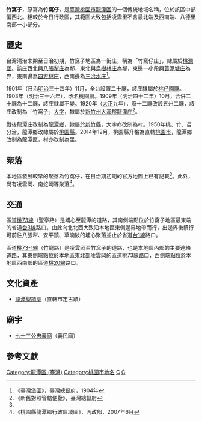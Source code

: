 {{noteTA　
|1 = zh-cn:庄; zh-hk:庄; zh-tw:庄;
}}
'''竹窩子'''，原寫為'''竹窩仔'''，是[[臺灣|臺灣]][[桃園市|桃園市]][[龍潭區_(台灣)|龍潭區]]的一個傳統地域名稱，位於該區中部偏西北。相較於今日行政區，其範圍大致包括凌雲里不含最北端及西南端、八德里南部一小部分。

==歷史==
台灣清治末期至日治初期，竹窩子地區為一街庄，稱為「竹窩仔庄」，隸屬於[[桃澗堡|桃澗堡]]。該庄西北與[[八張犁_(桃園市)|八張犁庄]]為鄰，東北與[[烏樹林_(桃園市)|烏樹林庄]]為鄰，東邊一小段與[[黃泥塘庄|黃泥塘庄]]為界，東南邊為[[四方林庄|四方林庄]]，西南邊為[[三洽水庄|三洽水庄]]<ref name="臺灣堡圖">《臺灣堡圖》，臺灣總督府，1904年</ref>。

1901年（日治[[明治|明治]]三十四年）11月，全台設置二十廳，該庄隸屬於[[桃仔園廳|桃仔園廳]]。1903年（明治三十六年），改名桃園廳。1909年（明治四十二年）10月，合併二十廳為十二廳，該庄隸屬不變。1920年（[[大正|大正]]九年），廢十二廳改設五州二廳，該庄改制為「竹窩子」[[大字|大字]]，隸屬於[[新竹州|新竹州]][[大溪郡|大溪郡]][[龍潭庄|龍潭庄]]<ref>《新舊對照管轄便覽》，臺灣總督府</ref>。

戰後龍潭庄改制為[[龍潭區_(桃園市)|龍潭鄉]]，隸屬於[[新竹縣|新竹縣]]，大字亦改制為村。1950年桃、竹、苗分治，龍潭鄉改隸屬於[[桃園縣|桃園縣]]。2014年12月，桃園縣升格為直轄[[桃園市|桃園市]]，龍潭鄉改制為龍潭區，村亦改制為里。

==聚落==
本地區發展較早的聚落為竹窩仔，在日治期初期的官方地圖上已有記載<ref name="臺灣堡圖"/>。此外，尚有凌雲岡、南蛇崎等聚落<ref>《桃園縣龍潭鄉行政區域圖》，內政部，2007年6月</ref>。

==交通==
區道[[桃73線|桃73線]]（聖亭路）是埔心至龍潭的道路，其南側端點位於竹窩子地區最東端的省道[[台3線|台3線]]路口。由此向北北西大致沿本地區東側邊界地帶而行，出邊界後續行可前往八張犁、安平鎮、草湳陂的埔心聚落並止於省道[[台1線|台1線]]路口。

區道[[桃73-1線|桃73-1線]]（竹龍路）是凌雲岡至竹窩子的道路，也是本地區內部的主要連絡道路，其東側端點位於本地區東北部凌雲岡的區道桃73線路口，西側端點位於本地區西南部的區道[[桃20線|桃20線]]路口。

==文化資產==
*[[龍潭聖蹟亭|龍潭聖蹟亭]]（直轄市定古蹟）

==廟宇==
*[[七十三公忠義廟|七十三公忠義廟]]（義民廟）

==參考文獻==
{{reflist}}

{{大溪郡}}

[[Category:龍潭區_(臺灣)|Category:龍潭區 (臺灣)]]
[[Category:桃園市地名|Category:桃園市地名]]
[[Category:桃澗堡|C]]
[[Category:大溪郡大字|C]]